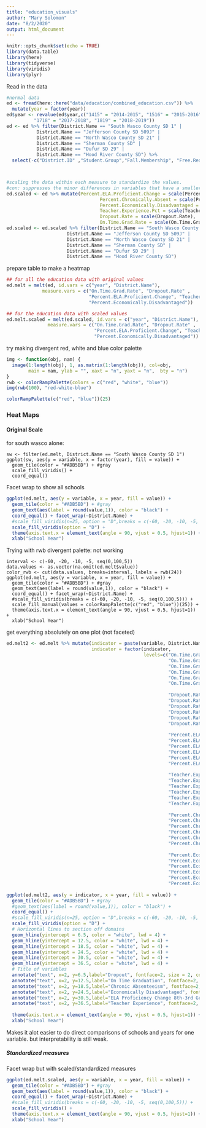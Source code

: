 ```yaml
---
title: "education_visuals"
author: "Mary Solomon"
date: "8/2/2020"
output: html_document
---
```


```r
knitr::opts_chunk$set(echo = TRUE)
library(data.table)
library(here)
library(tidyverse)
library(viridis)
library(plyr)
```

Read in the data
```r
#normal data
ed <- fread(here::here("data/education/combined_education.csv")) %>% 
  mutate(year = factor(year))
ed$year <- revalue(ed$year,c("1415" = "2014-2015", "1516" = "2015-2016", "1617" = "2016-2017",
          "1718" = "2017-2018", "1819" = "2018-2019"))
ed <- ed %>% filter(District.Name == "South Wasco County SD 1" |
           District.Name == "Jefferson County SD 509J" |
           District.Name == "North Wasco County SD 21" |
           District.Name == "Sherman County SD" |
           District.Name == "Dufur SD 29" |
           District.Name == "Hood River County SD") %>% 
  select(-c("District.ID" ,"Student.Group","Fall.Membership", "Free.Reduced.Priced.Lunch","Percent.Regular.Attenders" ))



#scaling the data within each measure to standardize the values.
#con: suppresses the minor differences in variables that have a smaller range
ed.scaled <- ed %>% mutate(Percent.ELA.Proficient.Change = scale(Percent.ELA.Proficient.Change),
                                  Percent.Chronically.Absent = scale(Percent.Chronically.Absent),
                                  Percent.Economically.Disadvantaged = scale(Percent.Economically.Disadvantaged),
                                  Teacher.Experience.Pct = scale(Teacher.Experience.Pct),
                                  Dropout.Rate = scale(Dropout.Rate),
                                  On.Time.Grad.Rate = scale(On.Time.Grad.Rate))
ed.scaled <- ed.scaled %>% filter(District.Name == "South Wasco County SD 1" |
                      District.Name == "Jefferson County SD 509J" |
                      District.Name == "North Wasco County SD 21" |
                      District.Name == "Sherman County SD" |
                      District.Name == "Dufur SD 29" |
                      District.Name == "Hood River County SD")
```


prepare table to make a heatmap
```r
## for all the education data with original values
ed.melt = melt(ed, id.vars = c("year", "District.Name"),
             measure.vars = c("On.Time.Grad.Rate", "Dropout.Rate" , 
                              "Percent.ELA.Proficient.Change", "Teacher.Experience.Pct", "Percent.Chronically.Absent",
                              "Percent.Economically.Disadvantaged"))

## for the education data with scaled values
ed.melt.scaled = melt(ed.scaled, id.vars = c("year", "District.Name"),
               measure.vars = c("On.Time.Grad.Rate", "Dropout.Rate" , 
                                "Percent.ELA.Proficient.Change", "Teacher.Experience.Pct", "Percent.Chronically.Absent",
                                "Percent.Economically.Disadvantaged")) 
```


try making divergent red, white and blue color palette
```r
img <- function(obj, nam) {
  image(1:length(obj), 1, as.matrix(1:length(obj)), col=obj, 
        main = nam, ylab = "", xaxt = "n", yaxt = "n",  bty = "n")
}
rwb <- colorRampPalette(colors = c("red", "white", "blue"))
img(rwb(100), "red-white-blue")
```

```r
colorRampPalette(c("red", "blue"))(25)
```


### Heat Maps 

#### Original Scale

for south wasco alone:
```{ fig.width=12, fig.height=8}
sw <- filter(ed.melt, District.Name == "South Wasco County SD 1")
ggplot(sw, aes(y = variable, x = factor(year), fill = value)) +
  geom_tile(color = "#ADB5BD") + #gray
  scale_fill_viridis() +
  coord_equal()
```

Facet wrap to show all schools
```r
ggplot(ed.melt, aes(y = variable, x = year, fill = value)) +
  geom_tile(color = "#ADB5BD") + #gray
  geom_text(aes(label = round(value,1)), color = "black") +
  coord_equal() + facet_wrap(~District.Name) +
  #scale_fill_viridis(n=25, option = "D",breaks = c(-60, -20, -10, -5, seq(0,100,5))) +
  scale_fill_viridis(option = "D") + 
  theme(axis.text.x = element_text(angle = 90, vjust = 0.5, hjust=1)) +
  xlab("School Year")
```



Trying with rwb divergent palette: not working 
```
interval <- c(-60, -20, -10, -5, seq(0,100,5))
data.values <- as.vector(na.omit(ed.melt$value))
color_rwb <- cut(data.values, breaks=interval, labels = rwb(24))
ggplot(ed.melt, aes(y = variable, x = year, fill = value)) +
  geom_tile(color = "#ADB5BD") + #gray
  geom_text(aes(label = round(value,1)), color = "black") +
  coord_equal() + facet_wrap(~District.Name) +
  #scale_fill_viridis(breaks = c(-60, -20, -10, -5, seq(0,100,5))) +
  scale_fill_manual(values = colorRampPalette(c("red", "blue"))(25)) +
  theme(axis.text.x = element_text(angle = 90, vjust = 0.5, hjust=1)) +
  xlab("School Year")
```




get everything absolutely on one plot (not faceted)
```r
ed.melt2 <- ed.melt %>% mutate(indicator = paste(variable, District.Name, sep= "-"),
                               indicator = factor(indicator, 
                                                  levels=c("On.Time.Grad.Rate-South Wasco County SD 1",
                                                           "On.Time.Grad.Rate-North Wasco County SD 21",
                                                           "On.Time.Grad.Rate-Dufur SD 29",
                                                           "On.Time.Grad.Rate-Hood River County SD" ,
                                                           "On.Time.Grad.Rate-Sherman County SD",
                                                           "On.Time.Grad.Rate-Jefferson County SD 509J",
                                                           
                                                           "Dropout.Rate-South Wasco County SD 1",
                                                           "Dropout.Rate-North Wasco County SD 21",
                                                           "Dropout.Rate-Dufur SD 29",
                                                           "Dropout.Rate-Hood River County SD" ,
                                                           "Dropout.Rate-Sherman County SD",
                                                           "Dropout.Rate-Jefferson County SD 509J",
                                                           
                                                           "Percent.ELA.Proficient.Change-South Wasco County SD 1",
                                                           "Percent.ELA.Proficient.Change-North Wasco County SD 21",
                                                           "Percent.ELA.Proficient.Change-Dufur SD 29",
                                                           "Percent.ELA.Proficient.Change-Hood River County SD" ,
                                                           "Percent.ELA.Proficient.Change-Sherman County SD",
                                                           "Percent.ELA.Proficient.Change-Jefferson County SD 509J",
                                                           
                                                           "Teacher.Experience.Pct-South Wasco County SD 1",
                                                           "Teacher.Experience.Pct-North Wasco County SD 21",
                                                           "Teacher.Experience.Pct-Dufur SD 29",
                                                           "Teacher.Experience.Pct-Hood River County SD" ,
                                                           "Teacher.Experience.Pct-Sherman County SD",
                                                           "Teacher.Experience.Pct-Jefferson County SD 509J",
                                                           
                                                           "Percent.Chronically.Absent-South Wasco County SD 1",
                                                           "Percent.Chronically.Absent-North Wasco County SD 21",
                                                           "Percent.Chronically.Absent-Dufur SD 29",
                                                           "Percent.Chronically.Absent-Hood River County SD" ,
                                                           "Percent.Chronically.Absent-Sherman County SD",
                                                           "Percent.Chronically.Absent-Jefferson County SD 509J",
                                                           
                                                           "Percent.Economically.Disadvantaged-South Wasco County SD 1",
                                                           "Percent.Economically.Disadvantaged-North Wasco County SD 21",
                                                           "Percent.Economically.Disadvantaged-Dufur SD 29",
                                                           "Percent.Economically.Disadvantaged-Hood River County SD" ,
                                                           "Percent.Economically.Disadvantaged-Sherman County SD",
                                                           "Percent.Economically.Disadvantaged-Jefferson County SD 509J")))
  
ggplot(ed.melt2, aes(y = indicator, x = year, fill = value)) +
  geom_tile(color = "#ADB5BD") + #gray
  #geom_text(aes(label = round(value,1)), color = "black") +
  coord_equal() + 
  #scale_fill_viridis(n=25, option = "D",breaks = c(-60, -20, -10, -5, seq(0,100,5))) +
  scale_fill_viridis(option = "D") + 
  # Horizontal lines to section off domains
  geom_hline(yintercept = 6.5, color = "white", lwd = 4) + 
  geom_hline(yintercept = 12.5, color = "white", lwd = 4) +
  geom_hline(yintercept = 18.5, color = "white", lwd = 4) +
  geom_hline(yintercept = 24.5, color = "white", lwd = 4) +
  geom_hline(yintercept = 30.5, color = "white", lwd = 4) +
  geom_hline(yintercept = 36.5, color = "white", lwd = 4) +
  # Title of variables
  annotate("text", x=2, y=6.5,label="Dropout", fontface=2, size = 2, color="black") +
  annotate("text", x=2, y=12.5,label="On Time Graduation", fontface=2, size = 2, color="black") +
  annotate("text", x=2, y=18.5,label="Chronic Absenteeism", fontface=2, size = 2, color="black") +
  annotate("text", x=2, y=24.5,label="Economically Disadvantaged", fontface=2, size = 2, color="black") +
  annotate("text", x=2, y=30.5,label="ELA Proficiency Change 8th-3rd Grade", fontface=2, size = 2, color="black") +
  annotate("text", x=2, y=36.5,label="Teacher Experience", fontface=2, size = 2, color="black") +
  
  theme(axis.text.x = element_text(angle = 90, vjust = 0.5, hjust=1)) +
  xlab("School Year")
```

Makes it alot easier to do direct comparisons of schools and years for one variable. but interpretability is still weak.







##### Standardized measures
Facet wrap but with scaled/standardized measures
```r
ggplot(ed.melt.scaled, aes(y = variable, x = year, fill = value)) +
  geom_tile(color = "#ADB5BD") + #gray
  geom_text(aes(label = round(value,1)), color = "black") + 
  coord_equal() + facet_wrap(~District.Name) +
  #scale_fill_viridis(breaks = c(-60, -20, -10, -5, seq(0,100,5))) + 
  scale_fill_viridis() +
  theme(axis.text.x = element_text(angle = 90, vjust = 0.5, hjust=1)) +
  xlab("School Year")
```


